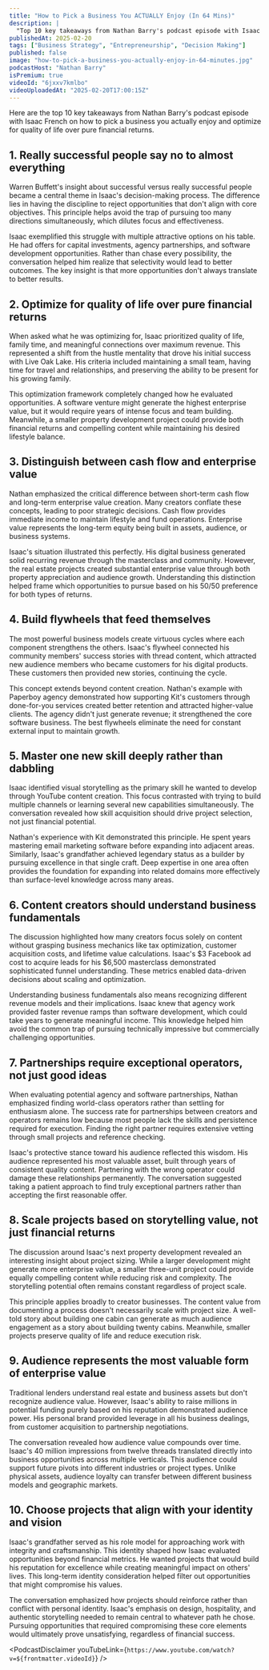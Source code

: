 ```yaml
---
title: "How to Pick a Business You ACTUALLY Enjoy (In 64 Mins)"
description: |
  "Top 10 key takeaways from Nathan Barry's podcast episode with Isaac French on how to pick a business you actually enjoy and optimize for quality of life over pure financial returns."
publishedAt: 2025-02-20
tags: ["Business Strategy", "Entrepreneurship", "Decision Making"]
published: false
image: "how-to-pick-a-business-you-actually-enjoy-in-64-minutes.jpg"
podcastHost: "Nathan Barry"
isPremium: true
videoId: "6jxxv7kmlbo"
videoUploadedAt: "2025-02-20T17:00:15Z"
---
```



<PodcastSummaryPageLayout frontmatter={frontmatter}>
Here are the top 10 key takeaways from Nathan Barry's podcast episode with Isaac French on how to pick a business you actually enjoy and optimize for quality of life over pure financial returns.

## 1. Really successful people say no to almost everything

Warren Buffett's insight about successful versus really successful people became a central theme in Isaac's decision-making process. The difference lies in having the discipline to reject opportunities that don't align with core objectives. This principle helps avoid the trap of pursuing too many directions simultaneously, which dilutes focus and effectiveness.

Isaac exemplified this struggle with multiple attractive options on his table. He had offers for capital investments, agency partnerships, and software development opportunities. Rather than chase every possibility, the conversation helped him realize that selectivity would lead to better outcomes. The key insight is that more opportunities don't always translate to better results.

## 2. Optimize for quality of life over pure financial returns

When asked what he was optimizing for, Isaac prioritized quality of life, family time, and meaningful connections over maximum revenue. This represented a shift from the hustle mentality that drove his initial success with Live Oak Lake. His criteria included maintaining a small team, having time for travel and relationships, and preserving the ability to be present for his growing family.

This optimization framework completely changed how he evaluated opportunities. A software venture might generate the highest enterprise value, but it would require years of intense focus and team building. Meanwhile, a smaller property development project could provide both financial returns and compelling content while maintaining his desired lifestyle balance.

## 3. Distinguish between cash flow and enterprise value

Nathan emphasized the critical difference between short-term cash flow and long-term enterprise value creation. Many creators conflate these concepts, leading to poor strategic decisions. Cash flow provides immediate income to maintain lifestyle and fund operations. Enterprise value represents the long-term equity being built in assets, audience, or business systems.

Isaac's situation illustrated this perfectly. His digital business generated solid recurring revenue through the masterclass and community. However, the real estate projects created substantial enterprise value through both property appreciation and audience growth. Understanding this distinction helped frame which opportunities to pursue based on his 50/50 preference for both types of returns.

## 4. Build flywheels that feed themselves

The most powerful business models create virtuous cycles where each component strengthens the others. Isaac's flywheel connected his community members' success stories with thread content, which attracted new audience members who became customers for his digital products. These customers then provided new stories, continuing the cycle.

This concept extends beyond content creation. Nathan's example with Paperboy agency demonstrated how supporting Kit's customers through done-for-you services created better retention and attracted higher-value clients. The agency didn't just generate revenue; it strengthened the core software business. The best flywheels eliminate the need for constant external input to maintain growth.

## 5. Master one new skill deeply rather than dabbling

Isaac identified visual storytelling as the primary skill he wanted to develop through YouTube content creation. This focus contrasted with trying to build multiple channels or learning several new capabilities simultaneously. The conversation revealed how skill acquisition should drive project selection, not just financial potential.

Nathan's experience with Kit demonstrated this principle. He spent years mastering email marketing software before expanding into adjacent areas. Similarly, Isaac's grandfather achieved legendary status as a builder by pursuing excellence in that single craft. Deep expertise in one area often provides the foundation for expanding into related domains more effectively than surface-level knowledge across many areas.

## 6. Content creators should understand business fundamentals

The discussion highlighted how many creators focus solely on content without grasping business mechanics like tax optimization, customer acquisition costs, and lifetime value calculations. Isaac's $3 Facebook ad cost to acquire leads for his $6,500 masterclass demonstrated sophisticated funnel understanding. These metrics enabled data-driven decisions about scaling and optimization.

Understanding business fundamentals also means recognizing different revenue models and their implications. Isaac knew that agency work provided faster revenue ramps than software development, which could take years to generate meaningful income. This knowledge helped him avoid the common trap of pursuing technically impressive but commercially challenging opportunities.

## 7. Partnerships require exceptional operators, not just good ideas

When evaluating potential agency and software partnerships, Nathan emphasized finding world-class operators rather than settling for enthusiasm alone. The success rate for partnerships between creators and operators remains low because most people lack the skills and persistence required for execution. Finding the right partner requires extensive vetting through small projects and reference checking.

Isaac's protective stance toward his audience reflected this wisdom. His audience represented his most valuable asset, built through years of consistent quality content. Partnering with the wrong operator could damage these relationships permanently. The conversation suggested taking a patient approach to find truly exceptional partners rather than accepting the first reasonable offer.

## 8. Scale projects based on storytelling value, not just financial returns

The discussion around Isaac's next property development revealed an interesting insight about project sizing. While a larger development might generate more enterprise value, a smaller three-unit project could provide equally compelling content while reducing risk and complexity. The storytelling potential often remains constant regardless of project scale.

This principle applies broadly to creator businesses. The content value from documenting a process doesn't necessarily scale with project size. A well-told story about building one cabin can generate as much audience engagement as a story about building twenty cabins. Meanwhile, smaller projects preserve quality of life and reduce execution risk.

## 9. Audience represents the most valuable form of enterprise value

Traditional lenders understand real estate and business assets but don't recognize audience value. However, Isaac's ability to raise millions in potential funding purely based on his reputation demonstrated audience power. His personal brand provided leverage in all his business dealings, from customer acquisition to partnership negotiations.

The conversation revealed how audience value compounds over time. Isaac's 40 million impressions from twelve threads translated directly into business opportunities across multiple verticals. This audience could support future pivots into different industries or project types. Unlike physical assets, audience loyalty can transfer between different business models and geographic markets.

## 10. Choose projects that align with your identity and vision

Isaac's grandfather served as his role model for approaching work with integrity and craftsmanship. This identity shaped how Isaac evaluated opportunities beyond financial metrics. He wanted projects that would build his reputation for excellence while creating meaningful impact on others' lives. This long-term identity consideration helped filter out opportunities that might compromise his values.

The conversation emphasized how projects should reinforce rather than conflict with personal identity. Isaac's emphasis on design, hospitality, and authentic storytelling needed to remain central to whatever path he chose. Pursuing opportunities that required compromising these core elements would ultimately prove unsatisfying, regardless of financial success.

<PodcastDisclaimer
  youTubeLink={`https://www.youtube.com/watch?v=${frontmatter.videoId}`}
/>

</PodcastSummaryPageLayout>
